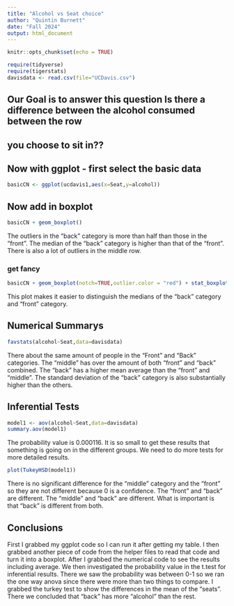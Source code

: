 ```yaml
---
title: "Alcohol vs Seat choice"
author: "Quintin Burnett"
date: "Fall 2024"
output: html_document
---
```


```r
knitr::opts_chunk$set(echo = TRUE)
```

```r
require(tidyverse)
require(tigerstats)
davisdata <- read.csv(file="UCDavis.csv")
```
## Our Goal is to answer this question Is there a difference between the alcohol consumed between the row
## you choose to sit in??

## Now with ggplot - first select the basic data
```r
basicCN <- ggplot(ucdavis1,aes(x=Seat,y=alcohol))
```
## Now add in boxplot
```r
basicCN + geom_boxplot()
```

The outliers in the "back" category is more than half than those in the "front". The median of the "back" category is higher than that of the "front". There is also a lot of outliers in the middle row.
  
### get fancy  
```r
basicCN + geom_boxplot(notch=TRUE,outlier.color = "red") + stat_boxplot(geom ='errorbar') + labs(title="Fancy notch boxplot \n with 2 lines")
```

This plot makes it easier to distinguish the medians of the "back" category and "front" category.

## Numerical Summarys 
```r
favstats(alcohol~Seat,data=davisdata)
```

There about the same amount of people in the "Front" and "Back" categories. The "middle" has over the amount of both "front" and "back" combined. The "back" has a higher mean average than the "front" and "middle". The standard deviation of the "back" category is also substantially higher than the others.

## Inferential Tests
```r
model1 <- aov(alcohol~Seat,data=davisdata)
summary.aov(model1)
```

The probability value is 0.000116. It is so small to get these results that something is going on in the different groups. We need to do more tests for more detailed results.

```r
plot(TukeyHSD(model1))
```

There is no significant difference for the "middle" category and the "front" so they are not different because 0 is a confidence. The "front" and "back" are different. The "middle" and "back" are different. What is important is that "back" is different from both.


## Conclusions

First I grabbed my ggplot code so I can run it after getting my table. I then grabbed another piece of code from the helper files to read that code and turn it into a boxplot. After I grabbed the numerical code to see the results including average. We then investigated the probability value in the t.test for inferential results. There we saw the probability was between 0-1 so we ran the one way anova since there were more than two things to compare. I grabbed the turkey test to show the differences in the mean of the "seats". There we concluded that "back" has more "alcohol" than the rest.

